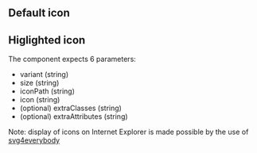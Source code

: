


## Default icon

<Playground playgroundLink="/storybook/eu/index.html?selectedKind=Icon&selectedStory=default&stories=0">
  <Icon
    variant=""
    size="l"
    iconPath={svgSprite}
    icon={demoContentAudio.icon}
  />
</Playground>

## Higlighted icon

<Playground playgroundLink="/storybook/eu/index.html?selectedKind=Icon&selectedStory=highlight&stories=0">
  <Icon
    variant="highlight"
    size="l"
    iconPath={svgSprite}
    icon={demoContentAudio.icon}
  />
</Playground>

The component expects 6 parameters:

- variant (string)
- size (string)
- iconPath (string)
- icon (string)
- (optional) extraClasses (string)
- (optional) extraAttributes (string)

Note: display of icons on Internet Explorer is made possible by the use of [svg4everybody](https://github.com/jonathantneal/svg4everybody)
